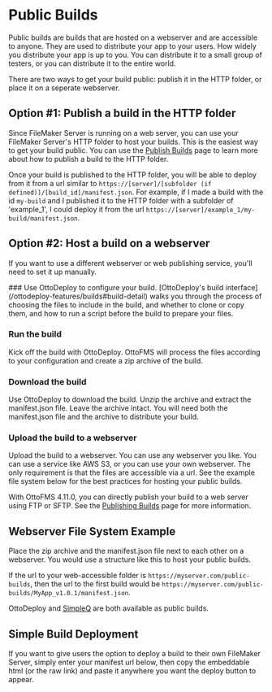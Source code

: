 
# Public Builds

Public builds are builds that are hosted on a webserver and are accessible to anyone. They are used to distribute your app to your users. How widely you distribute your app is up to you. You can distribute it to a small group of testers, or you can distribute it to the entire world.

There are two ways to get your build public: publish it in the HTTP folder, or place it on a seperate webserver.

## Option #1: Publish a build in the HTTP folder

Since FileMaker Server is running on a web server, you can use your FileMaker Server's HTTP folder to host your builds. This is the easiest way to get your build public. You can use the [Publish Builds](/concepts/builds/publishing-builds) page to learn more about how to publish a build to the HTTP folder.

Once your build is published to the HTTP folder, you will be able to deploy from it from a url similar to `https://[server]/[subfolder (if defined)]/[build_id]/manifest.json`. For example, if I made a build with the id `my-build` and I published it to the HTTP folder with a subfolder of 'example_1', I could deploy it from the url `https://[server]/example_1/my-build/manifest.json`.

## Option #2: Host a build on a webserver

If you want to use a different webserver or web publishing service, you'll need to set it up manually.

<Steps>
### Use OttoDeploy to configure your build.
[OttoDeploy's build interface](/ottodeploy-features/builds#build-detail) walks you through the process of choosing the files to include in the build, and whether to clone or copy them, and how to run a script before the build to prepare your files.

### Run the build

Kick off the build with OttoDeploy. OttoFMS will process the files according to your configuration and create a zip archive of the build.

### Download the build

Use OttoDeploy to download the build. Unzip the archive and extract the manifest.json file. Leave the archive intact. You will need both the manifest.json file and the archive to distribute your build.

### Upload the build to a webserver

Upload the build to a webserver. You can use any webserver you like. You can use a service like AWS S3, or you can use your own webserver. The only requirement is that the files are accessible via a url. See the example file system below for the best practices for hosting your public builds.

With OttoFMS 4.11.0, you can directly publish your build to a web server using FTP or SFTP. See the [Publishing Builds](/concepts/builds/publishing-builds) page for more information.

</Steps>

## Webserver File System Example

Place the zip archive and the manifest.json file next to each other on a webserver. You would use a structure like this to host your public builds.

<FileTree>
  <FileTree.Folder open={true} name="web-accessible-folder" defaultOpen>
    <FileTree.Folder open={true} name="MyApp_v1.0.1">
      <FileTree.File name="manifest.json" />
      <FileTree.File name="MyApp_v1.0.1.zip" />
    </FileTree.Folder>
    <FileTree.Folder open={true} name="MyApp_v1.1.0">
      <FileTree.File name="manifest.json" />
      <FileTree.File name="MyApp_v1.1.0.zip" />
    </FileTree.Folder>
    <FileTree.Folder open={true} name="MyApp_v2.1.0">
      <FileTree.File name="manifest.json" />
      <FileTree.File name="MyApp_v2.0.0.zip" />
    </FileTree.Folder>
  </FileTree.Folder>
</FileTree>

If the url to your web-accessible folder is `https://myserver.com/public-builds`, then the url to the first build would be `https://myserver.com/public-builds/MyApp_v1.0.1/manifest.json`.

OttoDeploy and [SimpleQ](https://simpleq.proofgeist.com) are both available as public builds.

## Simple Build Deployment

If you want to give users the option to deploy a build to their own FileMaker Server, simply enter your manifest url below, then copy the embeddable html (or the raw link) and paste it anywhere you want the deploy button to appear.

<DeployBuild />
